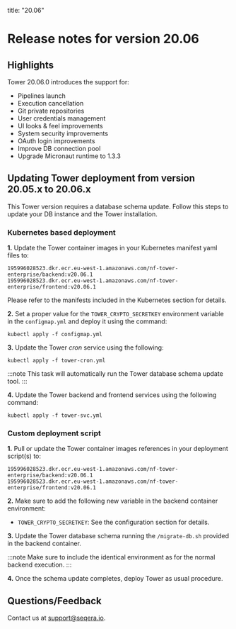 title: "20.06"

# Release notes for version 20.06

## Highlights

Tower 20.06.0 introduces the support for:

- Pipelines launch
- Execution cancellation
- Git private repositories
- User credentials management
- UI looks & feel improvements
- System security improvements
- OAuth login improvements
- Improve DB connection pool
- Upgrade Micronaut runtime to 1.3.3

## Updating Tower deployment from version 20.05.x to 20.06.x

This Tower version requires a database schema update. Follow this steps
to update your DB instance and the Tower installation.

### Kubernetes based deployment

**1.** Update the Tower container images in your Kubernetes manifest yaml files to:

```
195996028523.dkr.ecr.eu-west-1.amazonaws.com/nf-tower-enterprise/backend:v20.06.1
195996028523.dkr.ecr.eu-west-1.amazonaws.com/nf-tower-enterprise/frontend:v20.06.1
```

Please refer to the manifests included in the Kubernetes section for details.

**2.** Set a proper value for the `TOWER_CRYPTO_SECRETKEY` environment variable in the `configmap.yml` and deploy it using the command:

```
kubectl apply -f configmap.yml
```

**3.** Update the Tower _cron_ service using the following:

```
kubectl apply -f tower-cron.yml
```

:::note
This task will automatically run the Tower database schema update tool.
:::

**4.** Update the Tower backend and frontend services using the following command:

```
kubectl apply -f tower-svc.yml
```

### Custom deployment script

**1.** Pull or update the Tower container images references in your
deployment script(s) to:

```
195996028523.dkr.ecr.eu-west-1.amazonaws.com/nf-tower-enterprise/backend:v20.06.1
195996028523.dkr.ecr.eu-west-1.amazonaws.com/nf-tower-enterprise/frontend:v20.06.1
```

**2.** Make sure to add the following new variable in the backend container environment:

- `TOWER_CRYPTO_SECRETKEY`: See the configuration section for details.

**3.** Update the Tower database schema running the `/migrate-db.sh` provided in the
backend container.

:::note
Make sure to include the identical environment as for the normal backend execution.
:::

**4.** Once the schema update completes, deploy Tower as usual procedure.

## Questions/Feedback

Contact us at [support@seqera.io](mailto:support@seqera.io).

